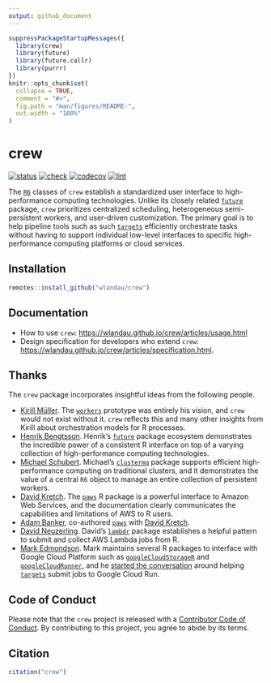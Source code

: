 ```yaml
---
output: github_document
---
```


```r
suppressPackageStartupMessages({
  library(crew)
  library(future)
  library(future.callr)
  library(purrr)
})
knitr::opts_chunk$set(
  collapse = TRUE,
  comment = "#>",
  fig.path = "man/figures/README-",
  out.width = "100%"
)
```

# crew

<!--[![CRAN](https://www.r-pkg.org/badges/version/crew)](https://CRAN.R-project.org/package=crew)-->
[![status](https://www.repostatus.org/badges/latest/wip.svg)](https://www.repostatus.org/#wip)
[![check](https://github.com/wlandau/crew/workflows/check/badge.svg)](https://github.com/wlandau/crew/actions?query=workflow%3Acheck)
[![codecov](https://codecov.io/gh/wlandau/crew/branch/main/graph/badge.svg?token=3T5DlLwUVl)](https://app.codecov.io/gh/wlandau/crew)
[![lint](https://github.com/wlandau/crew/workflows/lint/badge.svg)](https://github.com/wlandau/crew/actions?query=workflow%3Alint)

The [`R6`](https://r6.r-lib.org) classes of `crew` establish a standardized user interface to high-performance computing technologies. Unlike its closely related [`future`](https://future.futureverse.org/) package, `crew` prioritizes centralized scheduling, heterogeneous semi-persistent workers, and user-driven customization. The primary goal is to help pipeline tools such as such [`targets`](https://docs.ropensci.org/targets/) efficiently orchestrate tasks without having to support individual low-level interfaces to specific high-performance computing platforms or cloud services.

## Installation

```r
remotes::install_github("wlandau/crew")
```

## Documentation

* How to use `crew`: <https://wlandau.github.io/crew/articles/usage.html>
* Design specification for developers who extend `crew`: <https://wlandau.github.io/crew/articles/specification.html>.

## Thanks

The `crew` package incorporates insightful ideas from the following people.

* [Kirill Müller](https://github.com/krlmlr/). The [`workers`](https://github.com/wlandau/worker) prototype was entirely his vision, and `crew` would not exist without it. `crew` reflects this and many other insights from Kirill about orchestration models for R processes.
* [Henrik Bengtsson](https://github.com/HenrikBengtsson/). Henrik's [`future`](https://github.com/HenrikBengtsson/future/) package ecosystem demonstrates the incredible power of a consistent R interface on top of a varying collection of high-performance computing technologies.
* [Michael Schubert](https://github.com/mschubert/). Michael's [`clustermq`](https://mschubert.github.io/clustermq/) package supports efficient high-performance computing on traditional clusters, and it demonstrates the value of a central `R6` object to manage an entire collection of persistent workers.
* [David Kretch](https://github.com/davidkretch). The [`paws`](https://github.com/paws-r/paws) R package is a powerful interface to Amazon Web Services, and the documentation clearly communicates the capabilities and limitations of AWS to R users.
* [Adam Banker](https://github.com/adambanker), co-authored [`paws`](https://github.com/paws-r/paws) with [David Kretch](https://github.com/davidkretch).
* [David Neuzerling](https://github.com/mdneuzerling). David's [`lambdr`](https://github.com/mdneuzerling/lambdr/) package establishes a helpful pattern to submit and collect AWS Lambda jobs from R.
* [Mark Edmondson](https://github.com/MarkEdmondson1234/). Mark maintains several R packages to interface with Google Cloud Platform such as [`googleCloudStorageR`](https://github.com/cloudyr/googleCloudStorageR) and [`googleCloudRunner`](https://github.com/MarkEdmondson1234/googleCloudRunner), and he [started the conversation](https://github.com/ropensci/targets/issues/720) around helping [`targets`](https://github.com/ropensci/targets) submit jobs to Google Cloud Run.

## Code of Conduct

Please note that the `crew` project is released with a [Contributor Code of Conduct](https://github.com/wlandau/crew/blob/main/CODE_OF_CONDUCT.md). By contributing to this project, you agree to abide by its terms.

## Citation

```r
citation("crew")
```
